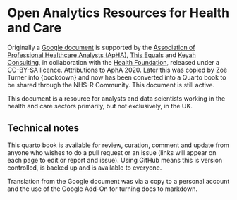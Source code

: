 # Open Analytics Resources for Health and Care {#intro}

Originally a [Google document](https://docs.google.com/document/d/15unzokDyUQR_YLWFqBwVvds3C6B69sZn_3OQro9gB3E/edit#) is supported by the [Association of Professional Healthcare Analysts (ApHA)](https://www.aphanalysts.org/), [This Equals](http://thisequals.co.uk/) and [Keyah Consulting](https://keyahconsulting.com/), in collaboration with the [Health Foundation](https://health.org.uk/), released under a CC-BY-SA licence. 
Attributions to AphA 2020. 
Later this was copied by Zoë Turner into {bookdown} and now has been converted into a Quarto book to be shared through the NHS-R Community.
This document is still active.

This document is a resource for analysts and data scientists working in the health and care sectors primarily, but not exclusively, in the UK.

## Technical notes 

This quarto book is available for review, curation, comment and update from anyone who wishes to do a pull request or an issue (links will appear on each page to edit or report and issue). 
Using GitHub means this is version controlled, is backed up and is available to everyone.

Translation from the Google document was via a copy to a personal account and the use of the Google Add-On for turning docs to markdown. 
